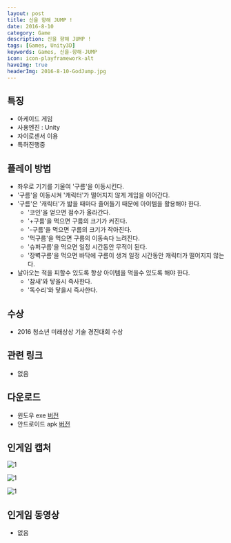 ```yaml
---
layout: post
title: 신을 향해 JUMP !
date: 2016-8-10
category: Game
description: 신을 향해 JUMP !
tags: [Games, Unity3D]
keywords: Games, 신을-향해-JUMP
icon: icon-playframework-alt
haveImg: true
headerImg: 2016-8-10-GodJump.jpg
---
```


## 특징

- 아케이드 게임
- 사용엔진 : Unity
- 자이로센서 이용
- 특허진행중

## 플레이 방법

- 좌우로 기기를 기울여 '구름'을 이동시킨다.
- '구름'을 이동시켜 '캐릭터'가 떨어지지 않게 게임을 이어간다.
- '구름'은 '캐릭터'가 밟을 때마다 줄어들기 때문에 아이템을 활용해야 한다.
  - '코인'을 얻으면 점수가 올라간다.
  - '+구름'을 먹으면 구름의 크기가 커진다.
  - '-구름'을 먹으면 구름의 크기가 작아진다.
  - '먹구름'을 먹으면 구름의 이동속다 느려진다.
  - '슈퍼구름'을 먹으면 일정 시간동안 무적이 된다.
  - '장벽구름'을 먹으면 바닥에 구름이 생겨 일정 시간동안 캐릭터가 떨어지지 않는다.
- 날아오는 적을 피할수 있도록 항상 아이템을 먹을수 있도록 해야 한다.
  - '참새'와 닿을시 즉사한다.
  - '독수리'와 닿을시 즉사한다.

## 수상

- 2016 청소년 미래상상 기술 경진대회 수상

## 관련 링크

- 없음

## 다운로드

- 윈도우 exe [버전](https://drive.google.com/file/d/0B_zFaAvfZNcNWDZadXlESUtsWE0/view?usp=sharing)
- 안드로이드 apk [버전](https://drive.google.com/file/d/0B_zFaAvfZNcNb2RrdGYyVzBMV0k/view?usp=sharing)

## 인게임 캡처

![1](/img/2016-8-10-GodJump/1.jpg)

![1](/img/2016-8-10-GodJump/2.jpg)

![1](/img/2016-8-10-GodJump/3.jpg)

## 인게임 동영상

- 없음
